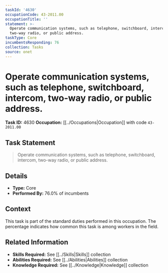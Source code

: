```yaml
---
taskId: '4630'
occupationCode: 43-2011.00
occupationTitle: ''
statement: >-
  Operate communication systems, such as telephone, switchboard, intercom,
  two-way radio, or public address.
taskType: Core
incumbentsResponding: 76
collection: Tasks
source: onet
---
```

# Operate communication systems, such as telephone, switchboard, intercom, two-way radio, or public address.

**Task ID:** 4630
**Occupation:** [[../Occupations|Occupation]] with code `43-2011.00`

## Task Statement

> Operate communication systems, such as telephone, switchboard, intercom, two-way radio, or public address.

## Details

- **Type:** Core
- **Performed By:** 76.0% of incumbents

## Context

This task is part of the standard duties performed in this occupation. The percentage indicates how common this task is among workers in the field.

## Related Information

- **Skills Required:** See [[../Skills|Skills]] collection
- **Abilities Required:** See [[../Abilities|Abilities]] collection
- **Knowledge Required:** See [[../Knowledge|Knowledge]] collection

